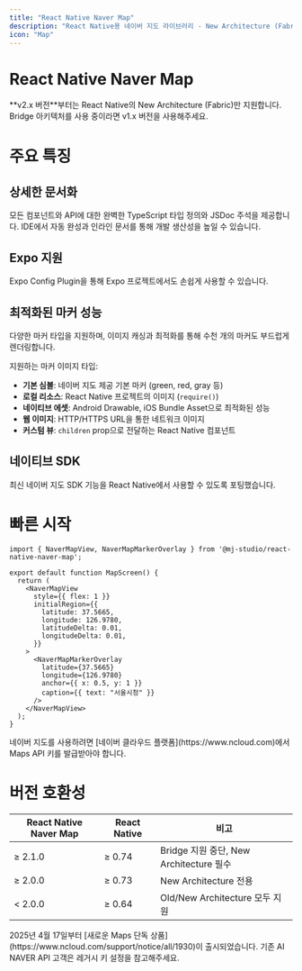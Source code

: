 ```yaml
---
title: "React Native Naver Map"
description: "React Native용 네이버 지도 라이브러리 - New Architecture (Fabric) 지원"
icon: "Map"
---
```



# React Native Naver Map

<Callout type="info">
  **v2.x 버전**부터는 React Native의 New Architecture (Fabric)만 지원합니다.
  Bridge 아키텍처를 사용 중이라면 v1.x 버전을 사용해주세요.
</Callout>

# 주요 특징



## 상세한 문서화


모든 컴포넌트와 API에 대한 완벽한 TypeScript 타입 정의와 JSDoc 주석을 제공합니다. IDE에서 자동 완성과 인라인 문서를 통해 개발 생산성을 높일 수 있습니다.



## Expo 지원


Expo Config Plugin을 통해 Expo 프로젝트에서도 손쉽게 사용할 수 있습니다.



## 최적화된 마커 성능


다양한 마커 타입을 지원하며, 이미지 캐싱과 최적화를 통해 수천 개의 마커도 부드럽게 렌더링합니다.

지원하는 마커 이미지 타입:
- **기본 심볼**: 네이버 지도 제공 기본 마커 (green, red, gray 등)
- **로컬 리소스**: React Native 프로젝트의 이미지 (`require()`)
- **네이티브 에셋**: Android Drawable, iOS Bundle Asset으로 최적화된 성능
- **웹 이미지**: HTTP/HTTPS URL을 통한 네트워크 이미지
- **커스텀 뷰**: `children` prop으로 전달하는 React Native 컴포넌트



## 네이티브 SDK


최신 네이버 지도 SDK 기능을 React Native에서 사용할 수 있도록 포팅했습니다.


# 빠른 시작

```tsx
import { NaverMapView, NaverMapMarkerOverlay } from '@mj-studio/react-native-naver-map';

export default function MapScreen() {
  return (
    <NaverMapView
      style={{ flex: 1 }}
      initialRegion={{
        latitude: 37.5665,
        longitude: 126.9780,
        latitudeDelta: 0.01,
        longitudeDelta: 0.01,
      }}
    >
      <NaverMapMarkerOverlay
        latitude={37.5665}
        longitude={126.9780}
        anchor={{ x: 0.5, y: 1 }}
        caption={{ text: "서울시청" }}
      />
    </NaverMapView>
  );
}
```

<Callout type="warn">
  네이버 지도를 사용하려면 [네이버 클라우드 플랫폼](https://www.ncloud.com)에서 Maps API 키를 발급받아야 합니다.
</Callout>

# 버전 호환성

| React Native Naver Map | React Native | 비고                                |
|------------------------|--------------|-----------------------------------|
| ≥ 2.1.0                | ≥ 0.74       | Bridge 지원 중단, New Architecture 필수 |
| ≥ 2.0.0                | ≥ 0.73       | New Architecture 전용               |
| < 2.0.0                | ≥ 0.64       | Old/New Architecture 모두 지원        |

<Callout>
  2025년 4월 17일부터 [새로운 Maps 단독 상품](https://www.ncloud.com/support/notice/all/1930)이 출시되었습니다.
  기존 AI NAVER API 고객은 레거시 키 설정을 참고해주세요.
</Callout>
